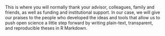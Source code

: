 This is where you will normally thank your advisor, colleagues, family and friends, as well as funding and institutional support. In our case, we will give our praises to the people who developed the ideas and tools that allow us to push open science a little step forward by writing plain-text, transparent, and reproducible theses in R Markdown. 


\begin{flushright}
Luke McGuinness \\
Canynge Hall, Bristol \\
1 December 2021
\end{flushright}
